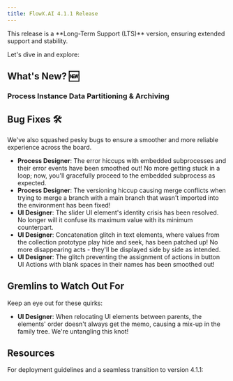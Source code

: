 ```yaml
---
title: FlowX.AI 4.1.1 Release
---
```


<Info>
This release is a **Long-Term Support (LTS)** version, ensuring extended support and stability.
</Info>

Let's dive in and explore:

## **What's New?** 🆕

### Process Instance Data Partitioning & Archiving

## **Bug Fixes** 🛠️

We've also squashed pesky bugs to ensure a smoother and more reliable experience across the board.

- **Process Designer**: The error hiccups with embedded subprocesses and their error events have been smoothed out! No more getting stuck in a loop; now, you'll gracefully proceed to the embedded subprocess as expected.
- **Process Designer**: The versioning hiccup causing merge conflicts when trying to merge a branch with a main branch that wasn't imported into the environment has been fixed!
- **UI Designer**: The slider UI element's identity crisis has been resolved. No longer will it confuse its maximum value with its minimum counterpart.
- **UI Designer**: Concatenation glitch in text elements, where values from the collection prototype play hide and seek, has been patched up! No more disappearing acts - they'll be displayed side by side as intended.
- **UI Designer**: The glitch preventing the assignment of actions in button UI Actions with blank spaces in their names has been smoothed out!

## Gremlins to Watch Out For

Keep an eye out for these quirks:

- **UI Designer**: When relocating UI elements between parents, the elements' order doesn't always get the memo, causing a mix-up in the family tree. We're untangling this knot! 

## Resources

For deployment guidelines and a seamless transition to version 4.1.1: 

<CardGroup>
<Card title="Deployment guidelines v4.1.1" href="./deployment-guidelines-v4.1.1" icon ="file">
</Card>

<Card title="Migrating from previous versions" href="./migrating-from-previous-to-v4.1.1" icon ="file">
</Card>

</CardGroup>
